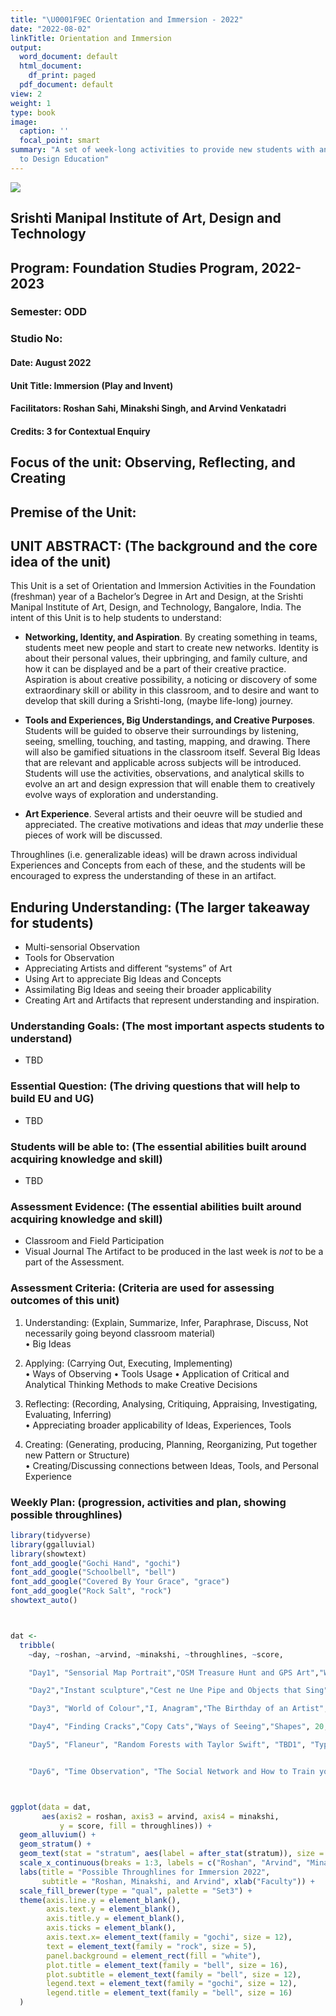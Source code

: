 ```yaml
---
title: "\U0001F9EC Orientation and Immersion - 2022"
date: "2022-08-02"
linkTitle: Orientation and Immersion
output:
  word_document: default
  html_document:
    df_print: paged
  pdf_document: default
view: 2
weight: 1
type: book
image:
  caption: ''
  focal_point: smart
summary: "A set of week-long activities to provide new students with an introduction/immersion
  to Design Education"
---
```


![](featured.jpg)

## Srishti Manipal Institute of Art, Design and Technology
## Program: Foundation Studies Program, 2022-2023
### Semester: ODD
### Studio No: 
#### Date: August 2022
#### Unit Title: Immersion (Play and Invent)
#### Facilitators: Roshan Sahi, Minakshi Singh, and Arvind Venkatadri
#### Credits: 3 for Contextual Enquiry


## Focus of the unit: Observing, Reflecting, and Creating
## Premise of the Unit: 

## UNIT ABSTRACT: (The background and the core idea of the unit)
This Unit is a set of Orientation and Immersion Activities in the Foundation (freshman) year of a Bachelor's Degree in Art and Design, at the Srishti Manipal Institute of Art, Design, and Technology, Bangalore, India. The intent of this Unit is to help students to understand:

- **Networking, Identity, and Aspiration**. By creating something in teams, students meet new people and start to create new networks. Identity is about their personal values, their upbringing, and family culture, and how it can be displayed and be a part of their creative practice. Aspiration is about creative possibility, a noticing or discovery of some extraordinary skill or ability in this classroom, and to desire and want to develop that skill during a Srishti-long, (maybe life-long) journey.

- **Tools and Experiences, Big Understandings, and Creative Purposes**. Students will be guided to observe their surroundings by listening, seeing, smelling, touching, and tasting, mapping, and drawing. There will also be gamified situations in the classroom itself. Several Big Ideas that are relevant and applicable across subjects will be introduced. Students will use the activities, observations, and analytical skills to evolve an art and design expression that will enable them to creatively evolve ways of exploration and understanding.

- **Art Experience**. Several artists and their oeuvre will be studied and appreciated. The creative motivations and ideas that *may* underlie these pieces of work will be discussed. 

Throughlines (i.e. generalizable ideas) will be drawn across individual Experiences and Concepts from each of these, and the students will be encouraged to express the understanding of these in an artifact. 

## Enduring Understanding: (The larger takeaway for students)
-	Multi-sensorial Observation
-	Tools for Observation
-	Appreciating Artists and different “systems” of Art
-	Using Art to appreciate Big Ideas and Concepts
-	Assimilating Big Ideas and seeing their broader applicability
-	Creating Art and Artifacts that represent understanding and inspiration.


### Understanding Goals: (The most important aspects students to understand)
 - TBD
 
 
### Essential Question: (The driving questions that will help to build EU and UG)
 - TBD
 
 
### Students will be able to: (The essential abilities built around acquiring knowledge and skill) 
-	TBD

### Assessment Evidence: (The essential abilities built around acquiring knowledge and skill)

-	Classroom and Field Participation
-	Visual Journal
The Artifact to be produced in the last week is *not* to be a part of the Assessment. 


### Assessment Criteria: (Criteria are used for assessing outcomes of this unit)

1.	Understanding: (Explain, Summarize, Infer, Paraphrase, Discuss, Not necessarily going beyond classroom material)  
•	Big Ideas

2.	Applying: (Carrying Out, Executing, Implementing)  
•	Ways of Observing
•	Tools Usage
•	Application of Critical and Analytical Thinking Methods to make Creative Decisions

3.	Reflecting: (Recording, Analysing, Critiquing, Appraising, Investigating, Evaluating, Inferring)  
•	Appreciating broader applicability of Ideas, Experiences, Tools

4.	Creating: (Generating, producing, Planning, Reorganizing, Put together new Pattern or Structure)  
•	Creating/Discussing  connections between  Ideas, Tools, and Personal Experience

### Weekly Plan: (progression, activities and plan, showing possible throughlines)





```r
library(tidyverse)
library(ggalluvial)
library(showtext)
font_add_google("Gochi Hand", "gochi")
font_add_google("Schoolbell", "bell")
font_add_google("Covered By Your Grace", "grace")
font_add_google("Rock Salt", "rock")
showtext_auto()



dat <-
  tribble(
    ~day, ~roshan, ~arvind, ~minakshi, ~throughlines, ~score,

    "Day1", "Sensorial Map Portrait","OSM Treasure Hunt and GPS Art","Ways of Seeing", "Spatial", 20,

    "Day2","Instant sculpture","Cest ne Une Pipe and Objects that Sing","Gallery Walk","Metaphor", 10,

    "Day3", "World of Colour","I, Anagram","The Birthday of an Artist","Symmetry and Colour", 25,

    "Day4", "Finding Cracks","Copy Cats","Ways of Seeing","Shapes", 20,

    "Day5", "Flaneur", "Random Forests with Taylor Swift", "TBD1", "Types and Categories", 10,


    "Day6", "Time Observation", "The Social Network and How to Train your Dragon Mind", "TBD2", "Time and Space",10)



ggplot(data = dat,
       aes(axis2 = roshan, axis3 = arvind, axis4 = minakshi,
           y = score, fill = throughlines)) +
  geom_alluvium() +
  geom_stratum() +
  geom_text(stat = "stratum", aes(label = after_stat(stratum)), size = 4) +
  scale_x_continuous(breaks = 1:3, labels = c("Roshan", "Arvind", "Minakshi")) +
  labs(title = "Possible Throughlines for Immersion 2022", 
       subtitle = "Roshan, Minakshi, and Arvind", xlab("Faculty")) +
  scale_fill_brewer(type = "qual", palette = "Set3") +
  theme(axis.line.y = element_blank(),
        axis.text.y = element_blank(),
        axis.title.y = element_blank(),
        axis.ticks = element_blank(),
        axis.text.x= element_text(family = "gochi", size = 12),
        text = element_text(family = "rock", size = 5),
        panel.background = element_rect(fill = "white"),
        plot.title = element_text(family = "bell", size = 16),
        plot.subtitle = element_text(family = "bell", size = 12),
        legend.text = element_text(family = "gochi", size = 12),
        legend.title = element_text(family = "bell", size = 16)
  )


```






